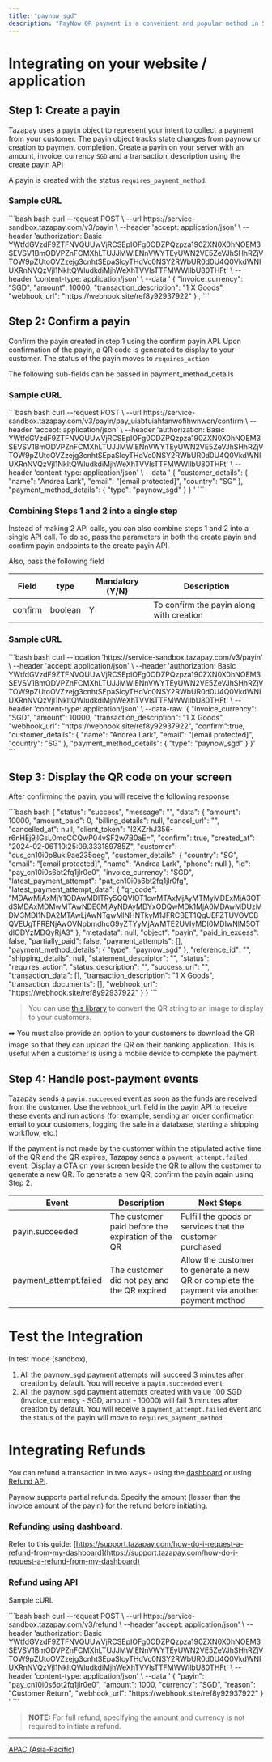 ```yaml
---
title: "paynow_sgd"
description: "PayNow QR payment is a convenient and popular method in Singapore that allows customers to make payments by scanning a QR code using their mobile banking app. Once the payment is completed, the business receives instant confirmation, streamlining the transaction process and enhancing customer satisfaction."
---
```


# Integrating on your website / application

## Step 1: Create a payin

Tazapay uses a `payin` object to represent your intent to collect a payment from your customer. The payin object tracks state changes from paynow qr creation to payment completion. Create a payin on your server with an amount, invoice\_currency `SGD` and a transaction\_description using the [create payin API](https://docs.tazapay.com/reference/create-payin)

A payin is created with the status `requires_payment_method`.

### Sample cURL

<CodeGroup>
  ```bash bash
  curl --request POST \
       --url https://service-sandbox.tazapay.com/v3/payin \
       --header 'accept: application/json' \
       --header 'authorization: Basic YWtfdGVzdF9ZTFNVQUUwVjRCSEpIOFg0ODZPQzpza190ZXN0X0hNOEM3SEVSV1BmODVPZnFCMXhLTUJJMWlENnVWYTEyUWN2VE5ZeVJhSHhRZjVTOW9pZUtoOVZzejg3cnhtSEpaSlcyTHdVc0NSY2RWbUR0d0U4Q0VkdWNIUXRnNVQzVjl1NkltQWludkdiMjhWeXhTVVlsTTFMWWllbU80THFt' \
       --header 'content-type: application/json' \
       --data '
  {
    "invoice_currency": "SGD",
    "amount": 10000,
    "transaction_description": "1 X Goods",
  	"webhook_url": "https://webhook.site/ref8y92937922"
  }
  ,
  ```
</CodeGroup>

## Step 2: Confirm a payin

Confirm the payin created in step 1 using the confirm payin API. Upon confirmation of the payin, a QR code is generated to display to your customer. The status of the payin moves to `requires_action`

The following sub-fields can be passed in payment\_method\_details

### Sample cURL

<CodeGroup>
  ```bash bash
  curl --request POST \
       --url https://service-sandbox.tazapay.com/v3/payin/pay_uiabfuiahfanwofihwnwon/confirm \
       --header 'accept: application/json' \
       --header 'authorization: Basic YWtfdGVzdF9ZTFNVQUUwVjRCSEpIOFg0ODZPQzpza190ZXN0X0hNOEM3SEVSV1BmODVPZnFCMXhLTUJJMWlENnVWYTEyUWN2VE5ZeVJhSHhRZjVTOW9pZUtoOVZzejg3cnhtSEpaSlcyTHdVc0NSY2RWbUR0d0U4Q0VkdWNIUXRnNVQzVjl1NkltQWludkdiMjhWeXhTVVlsTTFMWWllbU80THFt' \
       --header 'content-type: application/json' \
       --data '
  {
    "customer_details": {
      "name": "Andrea Lark",
      "email": "[email protected]",
      "country": "SG"
    },
    "payment_method_details": {
      "type": "paynow_sgd"
    }
  }
  '
  ```
</CodeGroup>

### Combining Steps 1 and 2 into a single step

Instead of making 2 API calls, you can also combine steps 1 and 2 into a single API call. To do so, pass the parameters in both the create payin and confirm payin endpoints to the create payin API.

Also, pass the following field

| Field   | type    | Mandatory (Y/N) | Description                              |
| ------- | ------- | --------------- | ---------------------------------------- |
| confirm | boolean | Y               | To confirm the payin along with creation |

### Sample cURL

<CodeGroup>
  ```bash bash
  curl --location 'https://service-sandbox.tazapay.com/v3/payin' \
  --header 'accept: application/json' \
  --header 'authorization: Basic YWtfdGVzdF9ZTFNVQUUwVjRCSEpIOFg0ODZPQzpza190ZXN0X0hNOEM3SEVSV1BmODVPZnFCMXhLTUJJMWlENnVWYTEyUWN2VE5ZeVJhSHhRZjVTOW9pZUtoOVZzejg3cnhtSEpaSlcyTHdVc0NSY2RWbUR0d0U4Q0VkdWNIUXRnNVQzVjl1NkltQWludkdiMjhWeXhTVVlsTTFMWWllbU80THFt' \
  --header 'content-type: application/json' \
  --data-raw '{
    "invoice_currency": "SGD",
    "amount": 10000,
    "transaction_description": "1 X Goods",
    "webhook_url": "https://webhook.site/ref8y92937922",
    "confirm":true,
    "customer_details": {
      "name": "Andrea Lark",
      "email": "[email protected]",
      "country": "SG"
    },
    "payment_method_details": {
      "type": "paynow_sgd"
    }
  }'
  ```
</CodeGroup>

## Step 3: Display the QR code on your screen

After confirming the payin, you will receive the following response

<CodeGroup>
  ```bash bash
  {
      "status": "success",
      "message": "",
      "data": {
          "amount": 10000,
          "amount_paid": 0,
          "billing_details": null,
          "cancel_url": "",
          "cancelled_at": null,
          "client_token": "I2XZrhJ356-r6nHEj9jlGsL0mdCCQwP04vSF2w7B0aE=",
          "confirm": true,
          "created_at": "2024-02-06T10:25:09.333189785Z",
          "customer": "cus_cn10i0p8ukl9ae235oeg",
          "customer_details": {
              "country": "SG",
              "email": "[email protected]",
              "name": "Andrea Lark",
              "phone": null
          },
          "id": "pay_cn10i0s6bt2fq1jlr0e0",
          "invoice_currency": "SGD",
          "latest_payment_attempt": "pat_cn10i0s6bt2fq1jlr0fg",
          "latest_payment_attempt_data": {
              "qr_code": "MDAwMjAxMjY1ODAwMDlTRy5QQVlOT1cwMTAxMjAyMTMyMDExMjA3OTdSMDAxMDMwMTAwNDE0MjAyNDAyMDYxODQwMDk1MjA0MDAwMDUzMDM3MDI1NDA2MTAwLjAwNTgwMlNHNTkyM1JFRCBET1QgUEFZTUVOVCBQVEUgTFRENjAwOVNpbmdhcG9yZTYyMjAwMTE2UVIyMDI0MDIwNlM5OTdIODYzMDQyRjA3"
          },
          "metadata": null,
          "object": "payin",
          "paid_in_excess": false,
          "partially_paid": false,
          "payment_attempts": [],
          "payment_method_details": {
              "type": "paynow_sgd"
          },
          "reference_id": "",
          "shipping_details": null,
          "statement_descriptor": "",
          "status": "requires_action",
          "status_description": "",
          "success_url": "",
          "transaction_data": [],
          "transaction_description": "1 X Goods",
          "transaction_documents": [],
          "webhook_url": "https://webhook.site/ref8y92937922"
      }
  }
  ```
</CodeGroup>

> You can use [this library](https://www.npmjs.com/package/qrcode) to convert the QR string to an image to display to your customers.

➡️ You must also provide an option to your customers to download the QR image so that they can upload the QR on their banking application. This is useful when a customer is using a mobile device to complete the payment.

## Step 4: Handle post-payment events

Tazapay sends a `payin.succeeded` event as soon as the funds are received from the customer. Use the `webhook_url` field in the payin API to receive these events and run actions (for example, sending an order confirmation email to your customers, logging the sale in a database, starting a shipping workflow, etc.)

If the payment is not made by the customer within the stipulated active time of the QR and the QR expires, Tazapay sends a `payment_attempt.failed` event. Display a CTA on your screen beside the QR to allow the customer to generate a new QR. To generate a new QR, confirm the payin again using Step 2.

| Event                   | Description                                       | Next Steps                                                                                 |
| ----------------------- | ------------------------------------------------- | ------------------------------------------------------------------------------------------ |
| payin.succeeded         | The customer paid before the expiration of the QR | Fulfill the goods or services that the customer purchased                                  |
| payment\_attempt.failed | The customer did not pay and the QR expired       | Allow the customer to generate a new QR or complete the payment via another payment method |

# Test the Integration

In test mode (sandbox),

1. All the paynow\_sgd payment attempts will succeed 3 minutes after creation by default. You will receive a `payin.succeeded` event.
2. All the paynow\_sgd payment attempts created with value 100 SGD (invoice\_currency - SGD, amount - 10000) will fail 3 minutes after creation by default. You will receive a `payment_attempt.failed` event and the status of the payin will move to `requires_payment_method`.

# Integrating Refunds

You can refund a transaction in two ways - using the [dashboard](https://dashboard.tazapay.com) or using [Refund API](https://docs.tazapay.com/reference/refund-api).

Paynow supports partial refunds. Specify the amount (lesser than the invoice amount of the payin) for the refund before initiating.

### Refunding using dashboard.

Refer to this guide: [https://support.tazapay.com/how-do-i-request-a-refund-from-my-dashboard](https://support.tazapay.com/how-do-i-request-a-refund-from-my-dashboard)

### Refund using API

Sample cURL

<CodeGroup>
  ```bash bash
  curl --request POST \
       --url https://service-sandbox.tazapay.com/v3/refund \
       --header 'accept: application/json' \
       --header 'authorization: Basic YWtfdGVzdF9ZTFNVQUUwVjRCSEpIOFg0ODZPQzpza190ZXN0X0hNOEM3SEVSV1BmODVPZnFCMXhLTUJJMWlENnVWYTEyUWN2VE5ZeVJhSHhRZjVTOW9pZUtoOVZzejg3cnhtSEpaSlcyTHdVc0NSY2RWbUR0d0U4Q0VkdWNIUXRnNVQzVjl1NkltQWludkdiMjhWeXhTVVlsTTFMWWllbU80THFt' \
       --header 'content-type: application/json' \
       --data '
  {
    "payin": "pay_cn10i0s6bt2fq1jlr0e0",
    "amount": 1000,
    "currency": "SGD",
    "reason": "Customer Return",
    "webhook_url": "https://webhook.site/ref8y92937922"
  }
  '
  ```
</CodeGroup>

> **NOTE:** For full refund, specifying the amount and currency is not required to initiate a refund.

***

[APAC (Asia-Pacific)](/docs/apac-asia-pacific)
